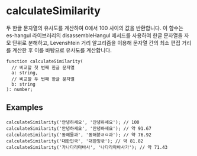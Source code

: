 
# calculateSimilarity

두 한글 문자열의 유사도를 계산하여 0에서 100 사이의 값을 반환합니다. 이 함수는 es-hangul 라이브러리의 disassembleHangul 메서드를 사용하여 한글 문자열을 자모 단위로 분해하고, Levenshtein 거리 알고리즘을 이용해 문자열 간의 최소 편집 거리를 계산한 후 이를 바탕으로 유사도를 계산합니다.

```tsx
function calculateSimilarity(
  // 비교할 첫 번째 한글 문자열
  a: string,
  // 비교할 두 번째 한글 문자열
  b: string
): number;
```

## Examples

```tsx
calculateSimilarity('안녕하세요', '안녕하세요'); // 100
calculateSimilarity('안녕하세요', '안녕하새요'); // 약 91.67
calculateSimilarity('동해물과', '동해붇ㄹㅁ과'); // 약 76.92
calculateSimilarity('대한민국', '대한밍굮'); // 약 81.82
calculateSimilarity('가나다라마바사', '나다라마바사가'); // 약 71.43
```

<CalculateSimilarityDemo/>

